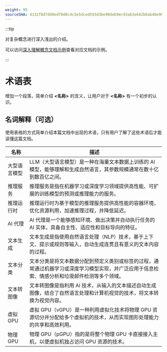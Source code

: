 ```yaml
---
weight: 95
sourceSHA: 4132f8d7d49ed78d0c4c5e5dced593d3be90deb9ec93ab3e642b6ab46e962a05
---
```


:::tip

对复杂概念进行深入浅出的介绍。

可以访问[深入理解概念文档示例](https://product-doc-guide.alauda.cn/template/concept/insight_example.html)查看对应文档的示例。

:::

# 术语表

增加一个段落，简单介绍 **\<名称>** 的含义，让用户对于 **\<名称>** 有一个初步的认识。

## 名词解释（可选）

使用表格的方式简单介绍本篇文档中出现的术语，只有用户了解了这些术语后才能读懂这篇文档。

| 名称                   | 描述                                                                                                                                                                                                                                                         |
| ---------------------- | ------------------------------------------------------------------------------------------------------------------------------------------------------------------------------------------------------------------------------------------------------------ |
| 大型语言模型          | LLM（大型语言模型）是一种在海量文本数据上训练的 AI 模型，能够理解和生成自然语言，其参数规模通常在数十亿到数百亿之间。                                                                                                                                                 |
| 推理服务              | 推理服务是指在机器学习或深度学习领域提供高性能、可扩展的训练模型的预测或推理能力的服务。                                                                                                                                                                    |
| 推理运行时            | 推理运行时为基于模型的推理服务提供高性能的容器环境，优化资源利用，加速推理过程，并降低延迟。                                                                                                                                                                   |
| AI 代理               | AI 代理是一个能够感知环境、做出决策并自动执行任务的 AI 实体，具备自主性、适应性和目标导向的特征。                                                                                                                                                             |
| 文本生成              | 文本生成是指使用自然语言处理（NLP）技术，基于上下文、提示或规则等输入，自动生成连贯且有意义的文本内容的过程。                                                                                                                                              |
| 文本分类              | 文本分类是将文本数据分配到预定义类别或标签的过程，通常通过机器学习或深度学习模型实现，并广泛应用于信息检索、情感分析和垃圾邮件检测等多个领域。                                                                                                          |
| 文本转图像            | 文本转图像是指利用 AI 技术，从输入的文本描述自动生成图像，结合了自然语言处理和计算机视觉的技术，将文本转换为视觉内容。                                                                                                                                     |
| 虚拟 GPU              | 虚拟 GPU（vGPU）是一种利用虚拟化技术将物理 GPU 资源切分并分配给多个虚拟机的技术，从而实现图形处理能力的共享和高效利用。                                                                                                                                   |
| 物理 GPU             | 物理 GPU（pGPU）指的是将整个物理 GPU 卡直接接入主机，以便虚拟机独占访问 GPU 资源的技术。                                                                                                                                                                     |
